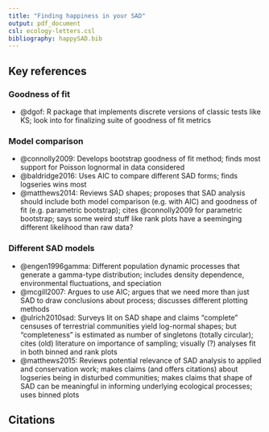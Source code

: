 ```yaml
---
title: "Finding happiness in your SAD"
output: pdf_document
csl: ecology-letters.csl
bibliography: happySAD.bib
---
```


## Key references

### Goodness of fit

- @dgof: R package that implements discrete versions of classic tests like KS; look into for finalizing suite of goodness of fit metrics

### Model comparison

- @connolly2009: Develops bootstrap goodness of fit method; finds most support for Poisson lognormal in data considered
- @baldridge2016: Uses AIC to compare different SAD forms; finds logseries wins most
- @matthews2014: Reviews SAD shapes; proposes that SAD analysis should include both model comparison (e.g. with AIC) and goodness of fit (e.g. parametric bootstrap); cites @connolly2009 for parametric bootstrap; says some weird stuff like rank plots have a seeminging different likelihood than raw data?

### Different SAD models

- @engen1996gamma: Different population dynamic processes that generate a gamma-type distribution; includes density dependence, environmental fluctuations, and speciation
- @mcgill2007: Argues to use AIC; argues that we need more than just SAD to draw conclusions about process; discusses different plotting methods
- @ulrich2010sad: Surveys lit on SAD shape and claims "complete" censuses of terrestrial communities yield log-normal shapes; but "completeness" is estimated as number of singletons (totally circular); cites (old) literature on importance of sampling; visually (?) analyses fit in both binned and rank plots
- @matthews2015: Reviews potential relevance of SAD analysis to applied and conservation work; makes claims (and offers citations) about logseries being in disturbed communities; makes claims that shape of SAD can be meaningful in informing underlying ecological processes; uses binned plots

## Citations
